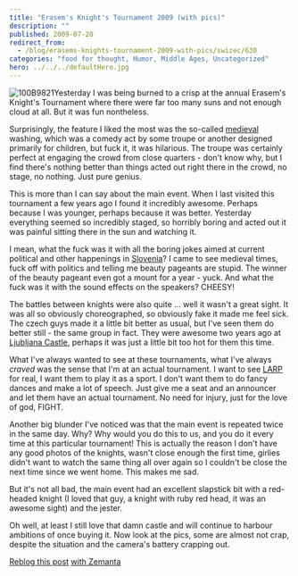 ```yaml
---
title: "Erasem's Knight's Tournament 2009 (with pics)"
description: ""
published: 2009-07-20
redirect_from:
  - /blog/erasems-knights-tournament-2009-with-pics/swizec/630
categories: "food for thought, Humor, Middle Ages, Uncategorized"
hero: ../../../defaultHero.jpg
---
```


![100B9821](https://swizec.com/wp-content/uploads/2009/07/100B9821-300x240.jpg)Yesterday I was being burned to a crisp at the annual Erasem's Knight's Tournament where there were far too many suns and not enough cloud at all. But it was fun nontheless.

Surprisingly, the feature I liked the most was the so-called [medieval](http://en.wikipedia.org/wiki/Middle_Ages) washing, which was a comedy act by some troupe or another designed primarily for children, but fuck it, it was hilarious. The troupe was certainly perfect at engaging the crowd from close quarters - don't know why, but I find there's nothing better than things acted out right there in the crowd, no stage, no nothing. Just pure genius.

This is more than I can say about the main event. When I last visited this tournament a few years ago I found it incredibly awesome. Perhaps because I was younger, perhaps because it was better. Yesterday everything seemed so incredibly staged, so horribly boring and acted out it was painful sitting there in the sun and watching it.

I mean, what the fuck was it with all the boring jokes aimed at current political and other happenings in [Slovenia](<http://maps.google.com/maps?ll=46.05,14.5&spn=10.0,10.0&q=46.05,14.5 (Slovenia)&t=h>)? I came to see medieval times, fuck off with politics and telling me beauty pageants are stupid. The winner of the beauty pageant even got a mount for a year - yuck. And what the fuck was it with the sound effects on the speakers? CHEESY!

The battles between knights were also quite ... well it wasn't a great sight. It was all so obviously choreographed, so obviously fake it made me feel sick. The czech guys made it a little bit better as usual, but I've seen them do better still - the same group in fact. They were awesome two years ago at [Ljubljana Castle](<http://maps.google.com/maps?ll=46.0488888889,14.5083333333&spn=1.0,1.0&q=46.0488888889,14.5083333333 (Ljubljana%20Castle)&t=h>), perhaps it was just a little bit too hot for them this time.

What I've always wanted to see at these tournaments, what I've always _craved_ was the sense that I'm at an actual tournament. I want to see [LARP](http://en.wikipedia.org/wiki/Live_action_role-playing_game) for real, I want them to play it as a sport. I don't want them to do fancy dances and make a lot of speech. Just give me a seat and an announcer and let them have an actual tournament. No need for injury, just for the love of god, FIGHT.

Another big blunder I've noticed was that the main event is repeated twice in the same day. Why? Why would you do this to us, and you do it every time at this particular tournament! This is actually the reason I don't have any good photos of the knights, wasn't close enough the first time, girlies didn't want to watch the same thing all over again so I couldn't be close the next time since we went home. This makes me sad.

But it's not all bad, the main event had an excellent slapstick bit with a red-headed knight (I loved that guy, a knight with ruby red head, it was an awesome sight) and the jester.

Oh well, at least I still love that damn castle and will continue to harbour ambitions of once buying it. Now look at the pics, some are almost not crap, despite the situation and the camera's battery crapping out.

[Reblog this post](http://reblog.zemanta.com/zemified/b12e3b9c-df35-4e09-9a3c-4facbd6785ec/) [with Zemanta](https://img.zemanta.com/reblog_e.png?x-id=b12e3b9c-df35-4e09-9a3c-4facbd6785ec)